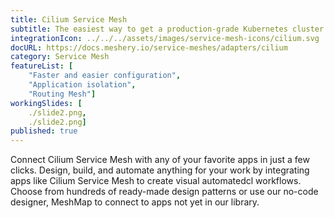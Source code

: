 ```yaml
---
title: Cilium Service Mesh
subtitle: The easiest way to get a production-grade Kubernetes cluster up and running
integrationIcon: ../../../assets/images/service-mesh-icons/cilium.svg
docURL: https://docs.meshery.io/service-meshes/adapters/cilium
category: Service Mesh
featureList: [
    "Faster and easier configuration",
    "Application isolation",
    "Routing Mesh"]
workingSlides: [
    ./slide2.png,
    ./slide2.png]
published: true
---
```


<p>
    Connect Cilium Service Mesh with any of your favorite apps in just a few
    clicks. Design, build, and automate anything for your work by
    integrating apps like Cilium Service Mesh to create visual automatedcl
    workflows. Choose from hundreds of ready-made design patterns or use
    our no-code designer, MeshMap to connect to apps not yet in our
    library.
</p>
